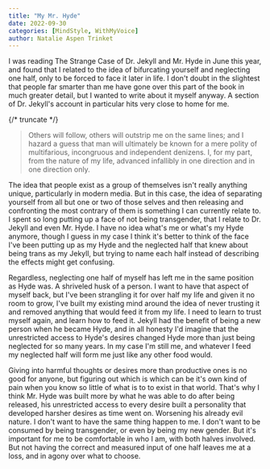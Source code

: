 ```yaml
---
title: "My Mr. Hyde"
date: 2022-09-30
categories: [MindStyle, WithMyVoice]
author: Natalie Aspen Trinket
---
```



I was reading The Strange Case of Dr. Jekyll and Mr. Hyde in June this year, and found that I related to the idea of bifurcating yourself and neglecting one half, only to be forced to face it later in life. I don't doubt in the slightest that people far smarter than me have gone over this part of the book in much greater detail, but I wanted to write about it myself anyway. A section of Dr. Jekyll's account in particular hits very close to home for me.  

{/* truncate */}

> Others will follow, others will outstrip me on the same lines; and I hazard a guess that man will ultimately be known for a mere polity of multifarious, incongruous and independent denizens. I, for my part, from the nature of my life, advanced infallibly in one direction and in one direction only.  


The idea that people exist as a group of themselves isn't really anything unique, particularly in modern media. But in this case, the idea of separating yourself from all but one or two of those selves and then releasing and confronting the most contrary of them is something I can currently relate to. I spent so long putting up a face of not being transgender, that I relate to Dr. Jekyll and even Mr. Hyde. I have no idea what's me or what's my Hyde anymore, though I guess in my case I think it's better to think of the face I've been putting up as my Hyde and the neglected half that knew about being trans as my Jekyll, but trying to name each half instead of describing the effects might get confusing.  

Regardless, neglecting one half of myself has left me in the same position as Hyde was. A shriveled husk of a person. I want to have that aspect of myself back, but I've been strangling it for over half my life and given it no room to grow, I've built my existing mind around the idea of never trusting it and removed anything that would feed it from my life. I need to learn to trust myself again, and learn how to feed it. Jekyll had the benefit of being a new person when he became Hyde, and in all honesty I'd imagine that the unrestricted access to Hyde's desires changed Hyde more than just being neglected for so many years. In my case I'm still me, and whatever I feed my neglected half will form me just like any other food would.  

Giving into harmful thoughts or desires more than productive ones is no good for anyone, but figuring out which is which can be it's own kind of pain when you know so little of what is to to exist in that world. That's why I think Mr. Hyde was built more by what he was able to do after being released, his unrestricted access to every desire built a personality that developed harsher desires as time went on. Worsening his already evil nature. I don't want to have the same thing happen to me. I don't want to be consumed by being transgender, or even by being my new gender. But it's important for me to be comfortable in who  I am, with both halves involved. But not having the correct and measured input of one half leaves me at a loss, and in agony over what to choose. 